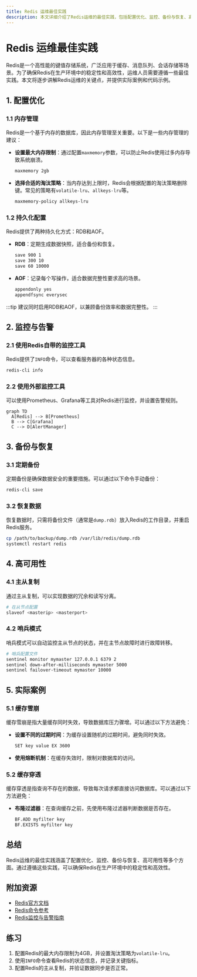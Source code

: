 ```yaml
---
title: Redis 运维最佳实践
description: 本文详细介绍了Redis运维的最佳实践，包括配置优化、监控、备份与恢复、高可用性等内容，适合初学者学习和实践。
---
```


# Redis 运维最佳实践

Redis是一个高性能的键值存储系统，广泛应用于缓存、消息队列、会话存储等场景。为了确保Redis在生产环境中的稳定性和高效性，运维人员需要遵循一些最佳实践。本文将逐步讲解Redis运维的关键点，并提供实际案例和代码示例。

## 1. 配置优化

### 1.1 内存管理

Redis是一个基于内存的数据库，因此内存管理至关重要。以下是一些内存管理的建议：

- **设置最大内存限制**：通过配置`maxmemory`参数，可以防止Redis使用过多内存导致系统崩溃。
  
  ```bash
  maxmemory 2gb
  ```

- **选择合适的淘汰策略**：当内存达到上限时，Redis会根据配置的淘汰策略删除键。常见的策略有`volatile-lru`、`allkeys-lru`等。

  ```bash
  maxmemory-policy allkeys-lru
  ```

### 1.2 持久化配置

Redis提供了两种持久化方式：RDB和AOF。

- **RDB**：定期生成数据快照，适合备份和恢复。
  
  ```bash
  save 900 1
  save 300 10
  save 60 10000
  ```

- **AOF**：记录每个写操作，适合数据完整性要求高的场景。

  ```bash
  appendonly yes
  appendfsync everysec
  ```

:::tip
建议同时启用RDB和AOF，以兼顾备份效率和数据完整性。
:::

## 2. 监控与告警

### 2.1 使用Redis自带的监控工具

Redis提供了`INFO`命令，可以查看服务器的各种状态信息。

```bash
redis-cli info
```

### 2.2 使用外部监控工具

可以使用Prometheus、Grafana等工具对Redis进行监控，并设置告警规则。

```mermaid
graph TD
  A[Redis] --> B[Prometheus]
  B --> C[Grafana]
  C --> D[AlertManager]
```

## 3. 备份与恢复

### 3.1 定期备份

定期备份是确保数据安全的重要措施。可以通过以下命令手动备份：

```bash
redis-cli save
```

### 3.2 恢复数据

恢复数据时，只需将备份文件（通常是`dump.rdb`）放入Redis的工作目录，并重启Redis服务。

```bash
cp /path/to/backup/dump.rdb /var/lib/redis/dump.rdb
systemctl restart redis
```

## 4. 高可用性

### 4.1 主从复制

通过主从复制，可以实现数据的冗余和读写分离。

```bash
# 在从节点配置
slaveof <masterip> <masterport>
```

### 4.2 哨兵模式

哨兵模式可以自动监控主从节点的状态，并在主节点故障时进行故障转移。

```bash
# 哨兵配置文件
sentinel monitor mymaster 127.0.0.1 6379 2
sentinel down-after-milliseconds mymaster 5000
sentinel failover-timeout mymaster 10000
```

## 5. 实际案例

### 5.1 缓存雪崩

缓存雪崩是指大量缓存同时失效，导致数据库压力骤增。可以通过以下方法避免：

- **设置不同的过期时间**：为缓存设置随机的过期时间，避免同时失效。
  
  ```bash
  SET key value EX 3600
  ```

- **使用熔断机制**：在缓存失效时，限制对数据库的访问。

### 5.2 缓存穿透

缓存穿透是指查询不存在的数据，导致每次请求都直接访问数据库。可以通过以下方法避免：

- **布隆过滤器**：在查询缓存之前，先使用布隆过滤器判断数据是否存在。

  ```bash
  BF.ADD myfilter key
  BF.EXISTS myfilter key
  ```

## 总结

Redis运维的最佳实践涵盖了配置优化、监控、备份与恢复、高可用性等多个方面。通过遵循这些实践，可以确保Redis在生产环境中的稳定性和高效性。

## 附加资源

- [Redis官方文档](https://redis.io/documentation)
- [Redis命令参考](https://redis.io/commands)
- [Redis监控与告警指南](https://prometheus.io/docs/guides/redis/)

## 练习

1. 配置Redis的最大内存限制为4GB，并设置淘汰策略为`volatile-lru`。
2. 使用`INFO`命令查看Redis的状态信息，并记录关键指标。
3. 配置Redis的主从复制，并验证数据同步是否正常。
